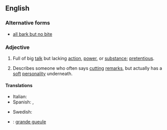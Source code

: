 ==English==

===Alternative forms===
* [[all bark but no bite]]

===Adjective===
{{en-adj|head=[[all]] [[bark]] [[and]] [[no]] [[bite]]|-}}

# {{context|idiomatic|lang=en}} Full of big [[talk]] but lacking [[action]], [[power]], or [[substance]]; [[pretentious]].
# {{context|idiomatic|lang=en}} Describes someone who often says [[cutting]] [[remarks]], but actually has a [[soft]] [[personality]] underneath.

====Translations====
{{trans-top|full of big talk}}
* Italian: {{t|it|tutto fumo e niente arrosto}}
* Spanish: {{t-|es|perro ladrador, poco mordedor}}, {{t-|es|mucho ruido y pocas nueces}}
{{trans-mid}}
* Swedish: {{t-|sv|stor i orden men liten på jorden}}
{{trans-bottom}}

{{checktrans-top}}
* {{ttbc|fr}}: [[grande gueule]]
{{trans-bottom}}
